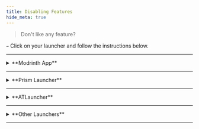 ```yaml
---
title: Disabling Features
hide_meta: true
---
```


> Don't like any feature?

`➡️` Click on your launcher and follow the instructions below.

<hr />

<details>

<summary>**Modrinth App**</summary>

- Click on your modpack card, at the home-screen.
- Click on `⚙️ Options`.
- Scroll all the way down and click on `🔒 Unlock`.

<Callout variant="danger">
Do not click on the `❌ Unpair` button. This will prevent you from updating your modpack.
</Callout>

- Navigate back to the `⬜ Contents` section.
- Now, you can disable any mods, shaders, and resource-packs, by clicking on the `Toggle` button.

</details>

<hr />

<details>

<summary>**Prism Launcher**</summary>

- Select your modpack card.
- Click on the `Edit` button, on the sidebar.
- A new window will open. Select `Mods` on the tab list.
- Find the mod you need to disable, and uncheck the checkbox.

The same steps can be repeated for resource-packs and shaders.

</details>

<hr />

<details>

<summary>**ATLauncher**</summary>

- Click on the `Edit Mods` button, below your **OptimumFuse** instance.
- Check any mod, shader or resource-pack you want to disable.
- Click on the `Disable Selected` button.

</details>

<hr />

<details>

<summary>**Other Launchers**</summary>

As always, refer to your launcher's documentation.

</details>

<hr />
